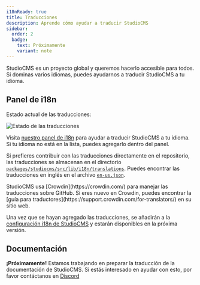 ```yaml
---
i18nReady: true
title: Traducciones
description: Aprende cómo ayudar a traducir StudioCMS
sidebar:
  order: 2
  badge:
    text: Próximamente
    variant: note
---
```



StudioCMS es un proyecto global y queremos hacerlo accesible para todos. Si dominas varios idiomas, puedes ayudarnos a traducir StudioCMS a tu idioma.

## Panel de i18n

Estado actual de las traducciones:

<img src="badges.awesome-crowdin.com/translation-16993424-776180-update.png" alt="Estado de las traducciones" />

Visita [nuestro panel de i18n](https://i18n.studiocms.dev) para ayudar a traducir StudioCMS a tu idioma. Si tu idioma no está en la lista, puedes agregarlo dentro del panel.

Si prefieres contribuir con las traducciones directamente en el repositorio, las traducciones se almacenan en el directorio [`packages/studiocms/src/lib/i18n/translations`](https://github.com/withstudiocms/studiocms/tree/main/packages/studiocms/src/lib/i18n/translations/). Puedes encontrar las traducciones en inglés en el archivo [`en-us.json`](https://github.com/withstudiocms/studiocms/blob/main/packages/studiocms/src/lib/i18n/translations/en-us.json).

<ReadMore>
StudioCMS usa [Crowdin](https://crowdin.com/) para manejar las traducciones sobre GitHub. Si eres nuevo en Crowdin, puedes encontrar la [guía para traductores](https://support.crowdin.com/for-translators/) en su sitio web.
</ReadMore>

Una vez que se hayan agregado las traducciones, se añadirán a la [configuración i18n de StudioCMS](https://github.com/withstudiocms/studiocms/blob/main/packages/studiocms/src/lib/i18n/index.ts#L8) y estarán disponibles en la próxima versión.

## Documentación

**¡Próximamente!** Estamos trabajando en preparar la traducción de la documentación de StudioCMS. Si estás interesado en ayudar con esto, por favor contáctanos en [Discord](https://chat.studiocms.dev)
